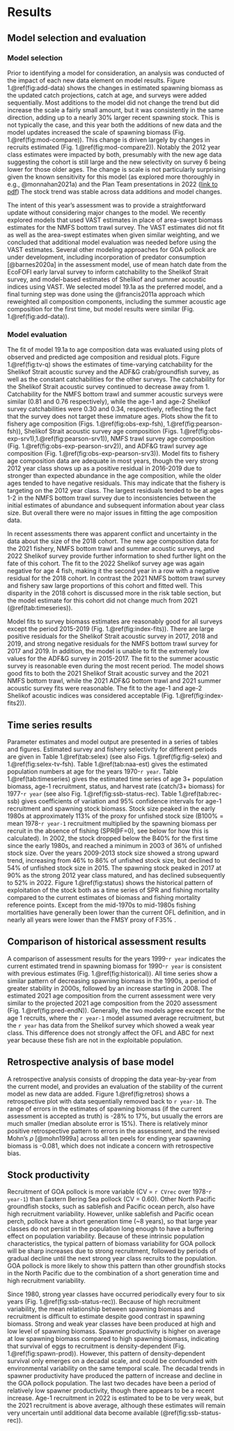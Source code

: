 # Results
## Model selection and evaluation
### Model selection
Prior to identifying a model for consideration, an analysis was
conducted of the impact of each new data element on model
results. Figure 1.\@ref(fig:add-data) shows the changes in
estimated spawning biomass as the updated catch projections,
catch at age, and surveys were added sequentially. Most additions
to the model did not change the trend but did increase the scale
a fairly small amount, but it was consistently in the same
direction, adding up to a nearly 30% larger recent spawning
stock. This is not typically the case, and this year both the
additions of new data and the model updates increased the scale
of spawning biomass (Fig. 1.\@ref(fig:mod-compare)). This change
is driven largely by changes in recruits estimated
(Fig. 1.\@ref(fig:mod-compare2)). Notably the 2012 year class
estimates were impacted by both, presumably with the new age data
suggesting the cohort is still large and the new selectivity on
survey 6 being lower for those older ages. The change is scale is
not particularly surprising given the known sensitivity for this
model (as explored more thoroughly in e.g., @monnahan2021a) and
the Plan Team presentations in 2022 ([link to
pdf](https://meetings.npfmc.org/CommentReview/DownloadFile?p=7df129bb-16cb-4dba-a4d5-a160c31d087e.pdf&fileName=GOA%20pollock%20model%20updates.pdf))
The stock trend was stable across data additions and model
changes.

The intent of this year's assessment was to provide a
straightforward update without considering major changes to the
model. We recently explored models that used VAST estimates in
place of area-swept biomass estimates for the NMFS bottom trawl
survey. The VAST estimates did not fit as well as the area-swept
estimates when given similar weighting, and we concluded that
additional model evaluation was needed before using the VAST
estimates. Several other modeling approaches for GOA pollock are
under development, including incorporation of predator
consumption [@barnes2020a] in the assessment model, use of mean
hatch date from the EcoFOFI early larval survey to inform
catchability to the Shelikof Strait survey, and model-based
estimates of Shelikof and summer acoustic indices using VAST. We
selected model 19.1a as the preferred model, and a final turning
step was done using the @francis2011a approach which reweighted
all composition components, including the summer acoustic age
composition for the first time, but model results were similar
(Fig. 1.\@ref(fig:add-data)).

### Model evaluation
The fit of model 19.1a to age composition data was evaluated
using plots of observed and predicted age composition and
residual plots. Figure 1.\@ref(fig:tv-q) shows the estimates of
time-varying catchability for the Shelikof Strait acoustic survey
and the ADF&G crab/groundfish survey, as well as the constant
catchabilities for the other surveys. The catchability for the
Shelikof Strait acoustic survey continued to decrease away
from 1. Catchability for the NMFS bottom trawl and summer
acoustic surveys were similar (0.81 and 0.76 respectively), while
the age-1 and age-2 Shelikof survey catchabilities were 0.30 and
0.34, respectively, reflecting the fact that the survey does not
target these immature ages. Plots show the fit to fishery age
composition (Figs. 1.\@ref(fig:obs-exp-fsh),
1.\@ref(fig:pearson-fsh)), Shelikof Strait acoustic survey age
composition
(Figs. 1.\@ref(fig:obs-exp-srv1),1.\@ref(fig:pearson-srv1)), NMFS
trawl survey age composition
(Fig. 1.\@ref(fig:obs-exp-pearson-srv2)), and ADF&G trawl survey
age composition (Fig. 1.\@ref(fig:obs-exp-pearson-srv3)). Model
fits to fishery age composition data are adequate in most years,
though the very strong 2012 year class shows up as a positive
residual in 2016-2019 due to stronger than expected abundance in
the age composition, while the older ages tended to have negative
residuals. This may indicate that the fishery is targeting on the
2012 year class. The largest residuals tended to be at ages 1-2
in the NMFS bottom trawl survey due to inconsistencies between
the initial estimates of abundance and subsequent information
about year class size. But overall there were no major issues in
fitting the age composition data.

In recent assessments there was apparent conflict and uncertainty
in the data about the size of the 2018 cohort. The new age
composition data for the 2021 fishery, NMFS bottom trawl and
summer acoustic surveys, and 2022 Shelikof survey provide further
information to shed further light on the fate of this cohort. The
fit to the 2022 Shelikof survey age was again negative for age 4
fish, making it the second year in a row with a negative residual
for the 2018 cohort. In contrast the 2021 NMFS bottom trawl
survey and fishery saw large proportions of this cohort and
fitted well. This disparity in the 2018 cohort is discussed more
in the risk table section, but the model estimate for this cohort
did not change much from 2021 (\@ref(tab:timeseries)).

Model fits to survey biomass estimates are reasonably good for
all surveys except the period 2015-2019
(Fig. 1.\@ref(fig:index-fits)). There are large positive
residuals for the Shelikof Strait acoustic survey in 2017, 2018
and 2019, and strong negative residuals for the NMFS bottom trawl
survey for 2017 and 2019. In addition, the model is unable to fit
the extremely low values for the ADF&G survey in 2015-2017. The
fit to the summer acoustic survey is reasonable even during the
most recent period. The model shows good fits to both the 2021
Shelikof Strait acoustic survey and the 2021 NMFS bottom trawl,
while the 2021 ADF&G bottom trawl and 2021 summer acoustic survey
fits were reasonable. The fit to the age-1 and age-2 Shelikof
acoustic indices was considered acceptable
(Fig. 1.\@ref(fig:index-fits2)).

## Time series results
Parameter estimates and model output are presented in a series of
tables and figures. Estimated survey and fishery selectivity for
different periods are given in Table 1.\@ref(tab:selex) (see also
Figs. 1.\@ref(fig:fig-selex) and 1.\@ref(fig:selex-tv-fsh). Table
1.\@ref(tab:naa-est) gives the estimated population numbers at
age for the years 1970-`r year`. Table 1.\@ref(tab:timeseries)
gives the estimated time series of age 3+ population biomass,
age-1 recruitment, status, and harvest rate (catch/3+ biomass) for
1977-`r year` (see also Fig. 1.\@ref(fig:ssb-status-rec). Table
1.\@ref(tab:rec-ssb) gives coefficients of variation and 95%
confidence intervals for age-1 recruitment and spawning stock
biomass. Stock size peaked in the early 1980s at approximately
113% of the proxy for unfished stock size (B100% = mean 1978-`r
year-1` recruitment multiplied by the spawning biomass per recruit
in the absence of fishing (SPR@F=0), see below for how this is
calculated). In 2002, the stock dropped below the B40% for the
first time since the early 1980s, and reached a minimum in 2003
of 36% of unfished stock size. Over the years 2009-2013 stock
size showed a strong upward trend, increasing from 46% to 86% of
unfished stock size, but declined to 54% of unfished stock size
in 2015. The spawning stock peaked in 2017 at 90% as the strong
2012 year class matured, and has declined subsequently to 52%
in 2022. Figure 1.\@ref(fig:status) shows the historical pattern
of exploitation of the stock both as a time series of SPR and
fishing mortality compared to the current estimates of biomass
and fishing mortality reference points. Except from the mid-1970s
to mid-1980s fishing mortalities have generally been lower than
the current OFL definition, and in nearly all years were lower
than the FMSY proxy of F35% .

## Comparison of historical assessment results

A comparison of assessment results for the years 1999-`r year`
indicates the current estimated trend in spawning biomass for
1990-`r year` is consistent with previous estimates
(Fig. 1.\@ref(fig:historical)). All time series show a similar
pattern of decreasing spawning biomass in the 1990s, a period of
greater stability in 2000s, followed by an increase starting
in 2008. The estimated 2021 age composition from the current
assessment were very similar to the projected 2021 age
composition from the 2020 assessment
(Fig. 1.\@ref(fig:pred-endN)). Generally, the two models agree
except for the age 1 recruits, where the `r year-1` model assumed
average recruitment, but the `r year` has data from the Shelikof
survey which showed a weak year class. This difference does not
strongly affect the OFL and ABC for next year because these fish
are not in the exploitable population.

## Retrospective analysis of base model
A retrospective analysis consists of dropping the data
year-by-year from the current model, and provides an evaluation
of the stability of the current model as new data are
added. Figure 1.\@ref(fig:retros) shows a retrospective plot with
data sequentially removed back to `r year-10`. The range of
errors in the estimates of spawning biomass (if the current
assessment is accepted as truth) is -28% to 17%, but usually the
errors are much smaller (median absolute error is 15%). There is
relatively minor positive retrospective pattern to errors in the
assessment, and the revised Mohn’s $\rho$ [@mohn1999a] across all
ten peels for ending year spawning biomass is -0.081, which does
not indicate a concern with retrospective bias.

## Stock productivity

Recruitment of GOA pollock is more variable (CV = `r CVrec`
over 1978-`r year-1`) than Eastern Bering Sea pollock (CV =
0.60). Other North Pacific groundfish stocks, such as sablefish
and Pacific ocean perch, also have high recruitment
variability. However, unlike sablefish and Pacific ocean perch,
pollock have a short generation time (~8 years), so that large
year classes do not persist in the population long enough to have
a buffering effect on population variability. Because of these
intrinsic population characteristics, the typical pattern of
biomass variability for GOA pollock will be sharp increases due
to strong recruitment, followed by periods of gradual decline
until the next strong year class recruits to the population. GOA
pollock is more likely to show this pattern than other groundfish
stocks in the North Pacific due to the combination of a short
generation time and high recruitment variability.

Since 1980, strong year classes have occurred periodically every
four to six years (Fig. 1.\@ref(fig:ssb-status-rec)). Because of
high recruitment variability, the mean relationship between
spawning biomass and recruitment is difficult to estimate despite
good contrast in spawning biomass. Strong and weak year classes
have been produced at high and low level of spawning
biomass. Spawner productivity is higher on average at low
spawning biomass compared to high spawning biomass, indicating
that survival of eggs to recruitment is density-dependent
(Fig. 1.\@ref(fig:spawn-prod)). However, this pattern of
density-dependent survival only emerges on a decadal scale, and
could be confounded with environmental variability on the same
temporal scale. The decadal trends in spawner productivity have
produced the pattern of increase and decline in the GOA pollock
population. The last two decades have been a period of relatively
low spawner productivity, though there appears to be a recent
increase. Age-1 recruitment in 2022 is estimated to be to
be very weak, but the 2021 recruitment is above average, although
these estimates will remain very uncertain until additional data
become available (\@ref(fig:ssb-status-rec)).

